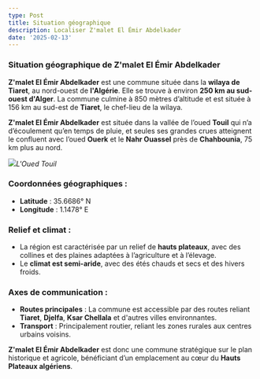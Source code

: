 ```yaml
---
type: Post
title: Situation géographique
description: Localiser Z'malet El Émir Abdelkader
date: '2025-02-13'
---
```

### **Situation géographique de Z'malet El Émir Abdelkader**

**Z'malet El Émir Abdelkader** est une commune située dans la **wilaya de Tiaret**, au nord-ouest de **l'Algérie**. Elle se trouve à environ **250 km au sud-ouest d'Alger**.
La commune culmine à 850 mètres d’altitude et est située à 156 km au sud-est de **Tiaret**, le chef-lieu de la wilaya.

**Z'malet El Émir Abdelkader** est située dans la vallée de l’oued **Touil** qui n’a d’écoulement qu’en temps de pluie, et seules ses grandes crues atteignent le confluent avec l’oued **Ouerk** et le **Nahr Ouassel** près de **Chahbounia**, 75 km plus au nord.

![](/images/pict0030.jpg)*L'Oued Touil*

### **Coordonnées géographiques :**

*   **Latitude** : 35.6686° N
*   **Longitude** : 1.1478° E

### **Relief et climat :**

*   La région est caractérisée par un relief de **hauts plateaux**, avec des collines et des plaines adaptées à l’agriculture et à l’élevage.
*   Le **climat est semi-aride**, avec des étés chauds et secs et des hivers froids.

### **Axes de communication :**

*   **Routes principales** : La commune est accessible par des routes reliant **Tiaret**, **Djelfa**, **Ksar Chellala** et d'autres villes environnantes.
*   **Transport** : Principalement routier, reliant les zones rurales aux centres urbains voisins.

**Z'malet El Émir Abdelkader** est donc une commune stratégique sur le plan historique et agricole, bénéficiant d’un emplacement au cœur du **Hauts Plateaux algériens**.
